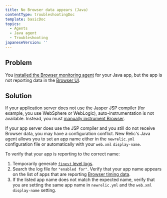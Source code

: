 ```yaml
---
title: No Browser data appears (Java)
contentType: troubleshootingDoc
template: basicDoc
topics:
  - Agents
  - Java agent
  - Troubleshooting
japaneseVersion: ''
---
```


## Problem

You [installed the Browser monitoring agent](/docs/browser/new-relic-browser/installation/install-new-relic-browser-agent) for your Java app, but the app is not reporting data in the [Browser UI](/docs/browser/new-relic-browser/getting-started/browser-overview-page-website-performance-summary).

## Solution

If your application server does not use the Jasper JSP compiler (for example, you use WebSphere or WebLogic), auto-instrumentation is not available. Instead, you must [manually instrument Browser](/docs/java/page-load-timing-in-java#manual_instrumentation).

If your app server does use the JSP compiler and you still do not receive Browser data, you may have a configuration conflict. New Relic's Java agent allows you to set an app name either in the `newrelic.yml` configuration file or automatically with your `web.xml` `display-name`.

To verify that your app is reporting to the correct name:

1. Temporarily generate [`finest` level logs](/docs/agents/java-agent/troubleshooting/generating-logs-troubleshooting).
2. Search the log file for `"enabled for"`. Verify that your app name appears on the list of apps that are reporting [Browser timing data](/docs/agents/java-agent/instrumentation/page-load-timing-java).
3. If the listed app name does not match the expected name, verify that you are setting the same app name in `newrelic.yml` and the `web.xml` `display-name` setting.
